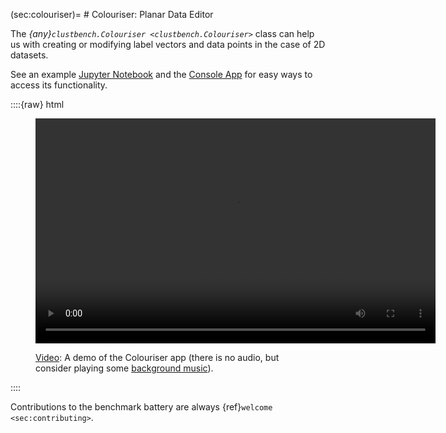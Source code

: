 (sec:colouriser)=
# Colouriser: Planar Data Editor

The *{any}`clustbench.Colouriser <clustbench.Colouriser>`* class
can help us with creating or modifying label vectors and data points
in the case of 2D datasets.

See an example [Jupyter Notebook](https://github.com/gagolews/clustering-benchmarks/blob/-/colouriser-demo.ipynb)
and the [Console App](https://github.com/gagolews/clustering-benchmarks/blob/-/colouriser-app.ipynb) for easy ways to access its functionality.

::::{raw} html
<figure class="align-default">
<video width="640" height="360" controls>
    <source src="../_static/img/colouriser-demo-noaudio.mp4" type="video/mp4" />
    Your browser does not support the HTML video tag.
    See <a href="../_static/img/colouriser-demo-noaudio.mp4">colouriser-demo-noaudio.mp4</a>.
</video>

<figcaption>
<p>
<span class="caption-number"><a href="../_static/img/colouriser-demo-noaudio.mp4">Video</a>:</span>
<span class="caption-text">A demo of the Colouriser app (there is no audio, but consider playing some <a href="https://yewtu.be/watch?v=xy_fxxj1mMY">background music</a>).</span>
</p>
</figcaption>
</figure>
::::

::::{note}
Contributions to the benchmark battery
are always {ref}`welcome <sec:contributing>`.
::::
